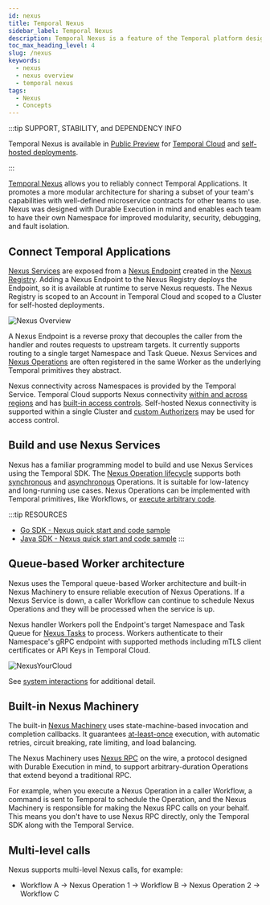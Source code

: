 ```yaml
---
id: nexus
title: Temporal Nexus
sidebar_label: Temporal Nexus
description: Temporal Nexus is a feature of the Temporal platform designed to connect durable executions across team, namespace, region, and cloud boundaries. It promotes a more modular architecture for sharing a subset of your team's capabilities via well-defined microservice contracts for other teams to use, that abstract underlying Temporal primitives, like Workflows, or execute arbitrary code.
toc_max_heading_level: 4
slug: /nexus
keywords:
  - nexus
  - nexus overview
  - temporal nexus
tags:
  - Nexus
  - Concepts
---
```


:::tip SUPPORT, STABILITY, and DEPENDENCY INFO

Temporal Nexus is available in [Public Preview](/evaluate/development-production-features/release-stages#public-preview) for [Temporal Cloud](/cloud/nexus) and [self-hosted deployments](/production-deployment/self-hosted-guide/nexus).

:::

[Temporal Nexus](/evaluate/nexus) allows you to reliably connect Temporal Applications.
It promotes a more modular architecture for sharing a subset of your team's capabilities with well-defined microservice contracts for other teams to use.
Nexus was designed with Durable Execution in mind and enables each team to have their own Namespace for improved modularity, security, debugging, and fault isolation.

## Connect Temporal Applications

[Nexus Services](/nexus/services) are exposed from a [Nexus Endpoint](/nexus/endpoints) created in the [Nexus Registry](/nexus/registry).
Adding a Nexus Endpoint to the Nexus Registry deploys the Endpoint, so it is available at runtime to serve Nexus requests.
The Nexus Registry is scoped to an Account in Temporal Cloud and scoped to a Cluster for self-hosted deployments.

![Nexus Overview](/img/cloud/nexus/nexus-overview-short.png)

A Nexus Endpoint is a reverse proxy that decouples the caller from the handler and routes requests to upstream targets. It currently supports routing to a single target Namespace and Task Queue.
Nexus Services and [Nexus Operations](/nexus/operations) are often registered in the same Worker as the underlying Temporal primitives they abstract.

Nexus connectivity across Namespaces is provided by the Temporal Service.
Temporal Cloud supports Nexus connectivity [within and across regions](/cloud/nexus#multi-region-connectivity) and has [built-in access controls](/cloud/nexus#built-in-access-controls).
Self-hosted Nexus connectivity is supported within a single Cluster and [custom Authorizers](/self-hosted-guide/security#authorizer-plugin) may be used for access control.

## Build and use Nexus Services

Nexus has a familiar programming model to build and use Nexus Services using the Temporal SDK.
The [Nexus Operation lifecycle](/nexus/operations#operation-lifecycle) supports both [synchronous](/nexus/operations#synchronous-operation-lifecycle) and [asynchronous](/nexus/operations#asynchronous-operation-lifecycle) Operations.
It is suitable for low-latency and long-running use cases.
Nexus Operations can be implemented with Temporal primitives, like Workflows, or [execute arbitrary code](/nexus/operations#executing-arbitrary-code-from-a-sync-handler).

:::tip RESOURCES

- [Go SDK - Nexus quick start and code sample](/develop/go/nexus)
- [Java SDK - Nexus quick start and code sample](/develop/java/nexus)
  :::

## Queue-based Worker architecture

Nexus uses the Temporal queue-based Worker architecture and built-in Nexus Machinery to ensure reliable execution of Nexus Operations.
If a Nexus Service is down, a caller Workflow can continue to schedule Nexus Operations and they will be processed when the service is up.

Nexus handler Workers poll the Endpoint's target Namespace and Task Queue for [Nexus Tasks](/tasks#nexus-task) to process.
Workers authenticate to their Namespace's gRPC endpoint with supported methods including mTLS client certificates or API Keys in Temporal Cloud.

![NexusYourCloud](/img/cloud/nexus/nexus-workers-short.png)

See [system interactions](/nexus/operations/#system-interactions) for additional detail.

## Built-in Nexus Machinery

The built-in [Nexus Machinery](/glossary#nexus-machinery) uses state-machine-based invocation and completion callbacks.
It guarantees [at-least-once](/nexus/operations#execution-semantics) execution, with automatic retries, circuit breaking, rate limiting, and load balancing.

The Nexus Machinery uses [Nexus RPC](/glossary#nexus-rpc) on the wire, a protocol designed with Durable Execution in mind, to support arbitrary-duration Operations that extend beyond a traditional RPC.

For example, when you execute a Nexus Operation in a caller Workflow, a command is sent to Temporal to schedule the Operation, and the Nexus Machinery is responsible for making the Nexus RPC calls on your behalf.
This means you don't have to use Nexus RPC directly, only the Temporal SDK along with the Temporal Service.

## Multi-level calls

Nexus supports multi-level Nexus calls, for example:

- Workflow A → Nexus Operation 1 → Workflow B → Nexus Operation 2 → Workflow C
